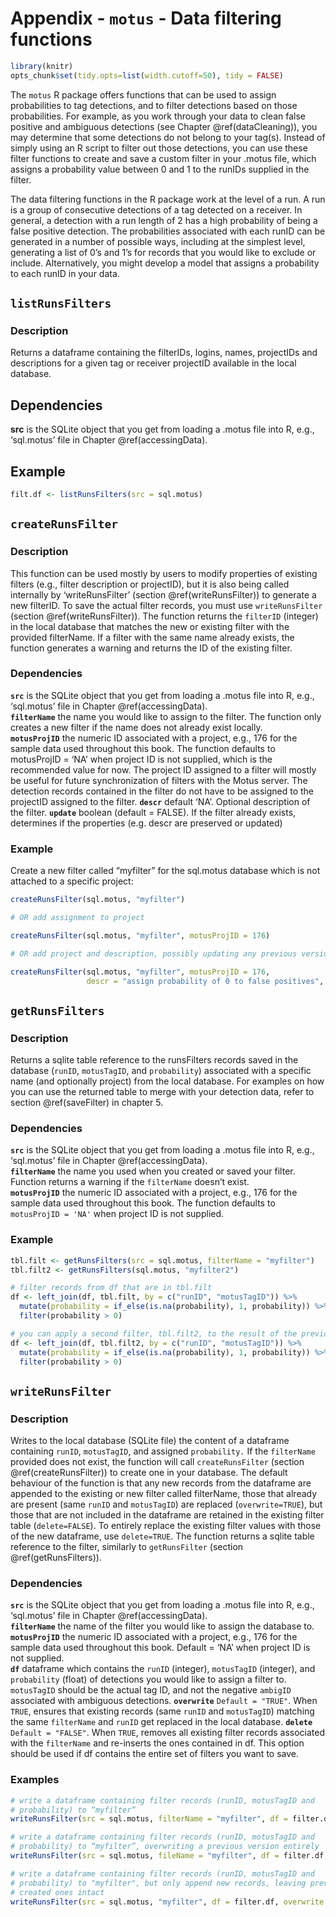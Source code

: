 # Appendix - `motus` - Data filtering functions {#appendixD}

```r

library(knitr)
opts_chunk$set(tidy.opts=list(width.cutoff=50), tidy = FALSE)

```

The `motus` R package offers functions that can be used to assign probabilities to tag detections, and to filter detections based on those probabilities. For example, as you work through your data to clean false positive and ambiguous detections (see Chapter \@ref(dataCleaning)), you may determine that some detections do not belong to your tag(s). Instead of simply using an R script to filter out those detections, you can use these filter functions to create and save a custom filter in your .motus file, which assigns a probability value between 0 and 1 to the runIDs supplied in the filter. 

The data filtering functions in the R package work at the level of a run. A run is a group of consecutive detections of a tag detected on a receiver. In general, a detection with a run length of 2 has a high probability of being a false positive detection. The probabilities associated with each runID can be generated in a number of possible ways, including at the simplest level, generating a list of 0’s and 1’s for records that you would like to exclude or include. Alternatively, you might develop a model that assigns a probability to each runID in your data.

## `listRunsFilters` {#listRunsFilters}

### Description

Returns a dataframe containing the filterIDs, logins, names, projectIDs and descriptions for a given tag or receiver projectID available in the local database.

## Dependencies

**src** is the SQLite object that you get from loading a .motus file into R, e.g., 'sql.motus' file in Chapter \@ref(accessingData). 

## Example

```r

filt.df <- listRunsFilters(src = sql.motus)

```

## `createRunsFilter` {#createRunsFilter}

### Description

This function can be used mostly by users to modify properties of existing filters (e.g., filter description or projectID), but it is also being called internally by 'writeRunsFilter' (section \@ref(writeRunsFilter)) to generate a new filterID. To save the actual filter records, you must use `writeRunsFilter` (section \@ref(writeRunsFilter)). The function returns the `filterID` (integer) in the local database that matches the new or existing filter with the provided filterName. If a filter with the same name already exists, the function generates a warning and returns the ID of the existing filter. 

### Dependencies

**`src`** is the SQLite object that you get from loading a .motus file into R, e.g., 'sql.motus' file in Chapter \@ref(accessingData).   
**`filterName`** the name you would like to assign to the filter. The function only creates a new filter if the name does not already exist locally.  
**`motusProjID`** the numeric ID associated with a project, e.g., 176 for the sample data used throughout this book. The function defaults to motusProjID = 'NA' when project ID is not supplied, which is the recommended value for now. The project ID assigned to a filter will mostly be useful for future synchronization of filters with the Motus server. The detection records contained in the filter do not have to be assigned to the projectID assigned to the filter.
**`descr`** default 'NA'. Optional description of the filter. 
**`update`** boolean (default = FALSE). If the filter already exists, determines if the properties (e.g. descr are preserved or updated)

### Example

Create a new filter called “myfilter” for the sql.motus database which is not attached to a specific project:

```r

createRunsFilter(sql.motus, "myfilter")

# OR add assignment to project

createRunsFilter(sql.motus, "myfilter", motusProjID = 176)

# OR add project and description, possibly updating any previous version called myfilter.

createRunsFilter(sql.motus, "myfilter", motusProjID = 176, 
                 descr = "assign probability of 0 to false positives", update = TRUE)

```

## `getRunsFilters` {#getRunsFilters}

### Description

Returns a sqlite table reference to the  runsFilters records saved in the database (`runID`, `motusTagID`, and `probability`) associated with a specific name (and optionally project) from the local database. For examples on how you can use the returned table to merge with your detection data, refer to section \@ref(saveFilter) in chapter 5.

### Dependencies

**`src`** is the SQLite object that you get from loading a .motus file into R, e.g., 'sql.motus' file in Chapter \@ref(accessingData).   
**`filterName`** the name you used when you created or saved your filter. Function returns a warning if the `filterName` doesn't exist.  
**`motusProjID`** the numeric ID associated with a project, e.g., 176 for the sample data used throughout this book. The function defaults to `motusProjID = 'NA'` when project ID is not supplied.  

### Example

```r

tbl.filt <- getRunsFilters(src = sql.motus, filterName = "myfilter")
tbl.filt2 <- getRunsFilters(sql.motus, "myfilter2")

# filter records from df that are in tbl.filt
df <- left_join(df, tbl.filt, by = c("runID", "motusTagID")) %>%
  mutate(probability = if_else(is.na(probability), 1, probability)) %>%
  filter(probability > 0)

# you can apply a second filter, tbl.filt2, to the result of the previous filter
df <- left_join(df, tbl.filt2, by = c("runID", "motusTagID")) %>%
  mutate(probability = if_else(is.na(probability), 1, probability)) %>%
  filter(probability > 0)

```

## `writeRunsFilter` {#writeRunsFilter}

### Description

Writes to the local database (SQLite file) the content of a dataframe containing `runID`, `motusTagID`, and assigned `probability.` If the `filterName` provided does not exist, the function will call `createRunsFilter` (section \@ref(createRunsFilter)) to create one in your database. The default behaviour of the function is that any new records from the dataframe are appended to the existing or new filter called filterName, those that already are present (same `runID` and `motusTagID`) are replaced (`overwrite=TRUE`), but those that are not included in the dataframe are retained in the existing filter table (`delete=FALSE`). To entirely replace the existing filter values with those of the new dataframe, use `delete=TRUE`. The function returns a sqlite table reference to the filter, similarly to `getRunsFilter` (section \@ref(getRunsFilters)).

### Dependencies

**`src`** is the SQLite object that you get from loading a .motus file into R, e.g., 'sql.motus' file in Chapter \@ref(accessingData).   
**`filterName`** the name of the filter you would like to assign the database to.  
**`motusProjID`** the numeric ID associated with a project, e.g., 176 for the sample data used throughout this book. Default = 'NA' when project ID is not supplied.  
**`df`** dataframe which contains the `runID` (integer), `motusTagID` (integer), and `probability` (float) of detections you would like to assign a filter to. `motusTagID` should be the actual tag ID, and not the negative `ambigID` associated with ambiguous detections.
**`overwrite`** `Default = "TRUE"`. When `TRUE`, ensures that existing records (same `runID` and `motusTagID`) matching the same `filterName` and `runID` get replaced in the local database.
**`delete`** `Default = "FALSE"`. When `TRUE`, removes all existing filter records associated with the `filterName` and re-inserts the ones contained in df. This option should be used if df contains the entire set of filters you want to save.

### Examples

```r

# write a dataframe containing filter records (runID, motusTagID and
# probability) to “myfilter”
writeRunsFilter(src = sql.motus, filterName = "myfilter", df = filter.df)

# write a dataframe containing filter records (runID, motusTagID and
# probability) to “myfilter”, overwriting a previous version entirely
writeRunsFilter(src = sql.motus, fileName = "myfilter", df = filter.df, delete = TRUE)

# write a dataframe containing filter records (runID, motusTagID and
# probability) to "myfilter", but only append new records, leaving previously
# created ones intact
writeRunsFilter(src = sql.motus, "myfilter", df = filter.df, overwrite = FALSE)

```

